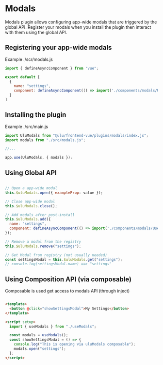 # Modals

Modals plugin allows configuring app-wide modals that are triggered by the global API. Register your modals when you install the plugin then interact with them using the global API.

## Registering your app-wide modals

Example ./scr/modals.js

```js
import { defineAsyncComponent } from "vue";

export default [
  {
    name: "settings",
    component: defineAsyncComponent(() => import('./components/modals/UserSettingsModal.vue')),
  }
]
```

## Installing the plugin

Example ./src/main.js

```js
import UluModals from "@ulu/frontend-vue/plugins/modals/index.js";
import modals from "./src/modals.js";

//...

app.use(UluModals, { modals });

```

## Using Global API

```js

// Open a app-wide modal
this.$uluModals.open({ exampleProp: value });

// Close app-wide modal 
this.$uluModals.close();

// Add modals after post-install
this.$uluModals.add({
  name: "settings",
  component: defineAsyncComponent(() => import('./components/modals/UserSettingsModal.vue')),
});

// Remove a modal from the registry
this.$uluModals.remove("settings");

// Get Modal from registry (not usually needed)
const settingsModal = this.$uluModals.get("settings");
// console.log(settingsModal.name) ==> "settings"
```

## Using Composition API (via composable)

Composable is used get access to modals API (through inject)

```html

<template>
  <button @click="showSettingsModal">My Settings</button>
</template>

<script setup>
  import { useModals } from "./useModals";

  const modals = useModals();
  const showSettingsModal = () => {
    console.log("This is opening via uluModals composable");
    modals.open("settings");
  };
</script>

```